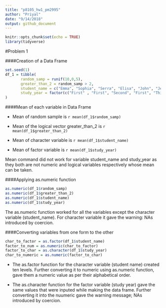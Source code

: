```yaml
---
title: "p8105_hw1_pm2995"
author: "Priyal"
date: "9/14/2018"
output: github_document
---
```


```r
knitr::opts_chunk$set(echo = TRUE)
library(tidyverse)
```

#Problem 1


####Creation of a Data Frame


```r
set.seed(1)
df_1 = tibble( 
       random_samp = runif(10,0,5),
       greater_than_2 = random_samp > 2,
       student_name = c("Emma", "Sophia", "Serra", "Elisa", "John", "Jessica","Ross","Kaity", "Jo","Luke"),
       study_year = factor(c("First" , "First", "Second", "First", "Third", "Second", "Second", "Third", "First", "First"))
)

```

####Mean of each variable in Data Frame

* Mean of random sample is `r mean(df_1$random_samp)`

* Mean of the logical vector greater_than_2 is `r mean(df_1$greater_than_2)`

* Mean of character variable is `r mean(df_1$student_name)`

* Mean of factor variable is `r mean(df_1$study_year)`

Mean command did not work for variable student_name and study_year as they both are not numeric and logical variables respectively whose mean can be taken.

####Applying as.numeric function

```r
as.numeric(df_1$random_samp)
as.numeric(df_1$greater_than_2)
as.numeric(df_1$student_name)
as.numeric(df_1$study_year)
```

The as.numeric function worked for all the variables except the character variable (student_name). For character variable it gave the warning: NAs introduced by coercion.

####Converting variables from one form to the other



```r
char_to_factor = as.factor(df_1$student_name)
factor_to_num = as.numeric(char_to_factor)
factor_to_char = as.character(df_1$study_year)
char_to_numeric = as.numeric(factor_to_char)
```

* The as.factor function for the character variable (student name) created ten levels. Further converting it to numeric using as.numeric function, gave them a numeric value as per their alphabetical order. 

* The as.character function for the factor variable (study year) gave the same values that were inputed while making the data frame. Further converting it into the nuumeric gave the warning message; NAs introduced by coercion.

